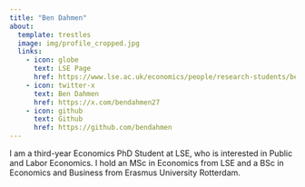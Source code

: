 ```yaml
---
title: "Ben Dahmen"
about:
  template: trestles
  image: img/profile_cropped.jpg
  links:
    - icon: globe
      text: LSE Page
      href: https://www.lse.ac.uk/economics/people/research-students/ben-dahmen
    - icon: twitter-x
      text: Ben Dahmen
      href: https://x.com/bendahmen27
    - icon: github
      text: Github
      href: https://github.com/bendahmen
---
```


I am a third-year Economics PhD Student at LSE, who is interested in Public and Labor Economics. I hold an MSc in Economics from LSE and a BSc in Economics and Business from Erasmus University Rotterdam.
